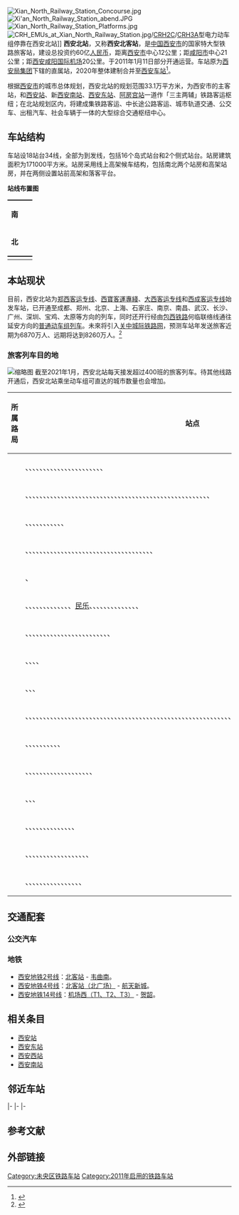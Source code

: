 {{Infobox China railway station 
|车站名称 = 西安北站
|图片 = South Facade of Xi’an Bei Railway Station on Jan 20, 2020 11-09-49.jpeg
|图片介绍 = 西安北站南广场（摄于2020年1月）
|车站拼音 = Xi'anbei zhan
|英文名称 = Xi'anbei Railway Station<ref>{{Cite web |url=http://news.sina.com.cn/o/2012-09-18/080725196193.shtml |title=铁道部:火车站名含"东西南北"统一改用拼音 |access-date=2012-12-12 |archive-date=2017-07-30 |archive-url=https://web.archive.org/web/20170730073100/http://news.sina.com.cn/o/2012-09-18/080725196193.shtml |dead-url=no }}</ref>
|车站类型 = 客运站
|车站位置 = [[陕西省|陕西省]][[西安市|西安市]][[未央区|未央区]]
|车站代码=39032
|电报码=EAY
|拼音码=XAB
|坐标 = {{coord|34|22|39.74|N|108|56|1.57|E|display=inline,title|region:CN}}
|归属=[[西安局集团|西安局集团]][[西安站|西安站]]
|线路 = [[徐兰客运专线|徐兰客运专线]]<br />[[大西客运专线|大西客运专线]]<br />[[西成客运专线|西成客运专线]]<br />[[西银铁路|西银铁路]]<br />[[渝西客运专线|渝西客运专线]]（规划中）<br />[[关中城际铁路网|关中城际铁路网]]（规划中）<br />[[西武客运专线|西武客运专线]]（规划中）<br />[[包西客运专线|包西客运专线]]（规划中）
|车站等级 = [[特等站|特等站]]
|股道数目 = 34
|正线 = 
|到发线 = 34
|月台数目 = 18
|岛式站台 = 16
|侧式站台 = 2
|站台面 = 34
|route_map = [[Template:西安北站RDT|请点这里]]
}}
[[File:Xian_North_Railway_Station_Concourse.jpg|thumb]]
[[File:Xi'an_North_Railway_Station_abend.JPG|thumb]]
[[File:Xian_North_Railway_Station_Platforms.jpg|thumb]]
[[File:CRH_EMUs_at_Xian_North_Railway_Station.jpg|thumb]]/[[和谐号CRH2型电力动车组|CRH2C]]/[[和谐号CRH3A型电力动车组|CRH3A]]型电力动车组停靠在西安北站]]
'''西安北站'''，又称'''西安北客站'''，是[[中国|中国]][[西安市|西安市]]的国家特大型铁路旅客站，建设总投资约60亿[[人民币|人民币]]，距离[[西安市|西安市]]中心12公里；距[[咸阳市|咸阳市]]中心21公里；距[[西安咸阳国际机场|西安咸阳国际机场]]20公里。于2011年1月11日部分开通运营。车站原为[[西安局集团|西安局集团]]下辖的直属站，2020年整体建制合并至[[西安站#下辖车站|西安车站]]<ref>{{cite news|title=2021年春运，西安站是这样干的|url=https://mp.weixin.qq.com/s/XDM768n3dV9E-NzP3ei4rA|work=西安高铁微服务|publisher=微信公众号|date=2021-03-09|quote=2021年春运，是西安北站、西安车站两站整合后迎接的第一个春运|accessdate=2021-07-01|archive-date=2021-07-11|archive-url=https://web.archive.org/web/20210711065146/https://mp.weixin.qq.com/s/XDM768n3dV9E-NzP3ei4rA|dead-url=no}}</ref>。

根据[[西安市|西安市]]的城市总体规划，西安北站的规划范围33.1万平方米，为西安市的主客站，和[[西安站|西安站]]、新[[西安南站|西安南站]]、[[西安东站|西安东站]]、[[阿房宫站|阿房宫站]]一道作「三主两辅」铁路客运枢纽；在北站规划区内，将建成集铁路客运、中长途公路客运、城市轨道交通、公交车、出租汽车、社会车辆于一体的大型综合交通枢纽中心。

==车站结构==
车站设18站台34线，全部为到发线，包括16个岛式站台和2个侧式站台。站房建筑面积为171000平方米。站房采用线上高架候车结构，包括南北两个站房和高架站房，并在两侧设置站前高架和落客平台。

'''站线布置图'''
{| border="0" cellspacing="0" cellpadding="3"
| rowspan="52" style="border-top:solid 2px black; width: 40px" valign="top" |'''南'''
|-
| style="border-top:solid 2px black;border-right:solid 2px black;border-left:solid 2px black;border-bottom:solid 2px black;font-size:smaller;" align="center" |1号站台
|-
| style="border-top:solid 0px gray;font-size:smaller;" align="center" |到发线（1道）（以北为[[徐兰客运专线|徐兰客运专线]]、[[西宝客运专线|西宝客运专线]]）
|-
| style="border-top:solid 1px gray;font-size:smaller;" align="center" |到发线（2道）
|-
| style="border-right:solid 2px black;border-left:solid 2px black;border-bottom:solid 2px black;border-top:solid 2px black; black;font-size:smaller;" width="300px" align="center" |2号站台
3号站台
|-
| style="border-bottom:solid 1px gray;font-size:smaller;" align="center" |到发线（3道）
|-
| style="font-size:smaller;" align="center" |到发线（4道）
|-
| colspan="2" style="border-top:solid 2px black;border-right:solid 2px black;border-left:solid 2px black;border-bottom:solid 2px black;font-size:smaller;" align="center" |4号站台
5号站台
|-
| style="border-bottom:solid 1px gray;font-size:smaller;" align="center" |到发线（5道）
|-
| style="font-size:smaller;" align="center" |到发线（6道）
|-
| colspan="2" style="border-top:solid 2px black;border-right:solid 2px black;border-left:solid 2px black;border-bottom:solid 2px black;font-size:smaller;" align="center" |6号站台
7号站台
|-
| style="border-bottom:solid 1px gray;font-size:smaller;" align="center" |到发线（7道）
|-
| style="font-size:smaller;" align="center" |到发线（8道）
|-
| colspan="2" style="border-top:solid 2px black;border-right:solid 2px black;border-left:solid 2px black;border-bottom:solid 2px black;font-size:smaller;" align="center" |8号站台
9号站台
|-
| style="border-bottom:solid 1px gray;font-size:smaller;" align="center" |到发线（9道）
|-
| style="font-size:smaller;" align="center" |到发线（10道）
|-
| colspan="2" style="border-top:solid 2px black;border-right:solid 2px black;border-left:solid 2px black;border-bottom:solid 2px black;font-size:smaller;" align="center" |10号站台
11号站台
|-
| style="border-bottom:solid 1px gray;font-size:smaller;" align="center" |到发线（11道）
|-
| style="font-size:smaller;" align="center" |到发线（12道）
|-
| colspan="2" style="border-top:solid 2px black;border-right:solid 2px black;border-left:solid 2px black;border-bottom:solid 2px black;font-size:smaller;" align="center" |12号站台
13号站台
|-
| style="border-bottom:solid 1px gray;font-size:smaller;" align="center" |到发线（13道）
|-

| style="font-size:smaller;" align="center" |到发线（14道）
|-
| colspan="2" style="border-top:solid 2px black;border-right:solid 2px black;border-left:solid 2px black;border-bottom:solid 2px black;font-size:smaller;" align="center" |14号站台
15号站台
|-
| style="border-bottom:solid 1px gray;font-size:smaller;" align="center" |到发线（15道）（以南为[[徐兰客运专线|徐兰客运专线]]、[[西宝客运专线|西宝客运专线]]）
|-
| style="font-size:smaller;" align="center" |到发线（16道）（以北为[[大西客运专线|大西客运专线]]、[[西成客运专线|西成客运专线]]）
|-
| colspan="2" style="border-top:solid 2px black;border-right:solid 2px black;border-left:solid 2px black;border-bottom:solid 2px black;font-size:smaller;" align="center" |16号站台
17号站台
|-
| style="border-bottom:solid 1px gray;font-size:smaller;" align="center" |到发线（17道）
|-
| style="font-size:smaller;" align="center" |到发线（18道）
|-
| colspan="2" style="border-top:solid 2px black;border-right:solid 2px black;border-left:solid 2px black;border-bottom:solid 2px black;font-size:smaller;" align="center" |18号站台
19号站台
|-
| style="border-bottom:solid 1px gray;font-size:smaller;" align="center" |到发线（19道）
|-
| style="font-size:smaller;" align="center" |到发线（20道）
|-
| colspan="2" style="border-top:solid 2px black;border-right:solid 2px black;border-left:solid 2px black;border-bottom:solid 2px black;font-size:smaller;" align="center" |20号站台
21号站台
|-
| style="border-bottom:solid 1px gray;font-size:smaller;" align="center" |到发线（21道）
|-
| style="font-size:smaller;" align="center" |到发线（22道）
|-
| colspan="2" style="border-top:solid 2px black;border-right:solid 2px black;border-left:solid 2px black;border-bottom:solid 2px black;font-size:smaller;" align="center" |22号站台
23号站台
|-
| style="border-bottom:solid 1px gray;font-size:smaller;" align="center" |到发线（23道）
|-
| style="font-size:smaller;" align="center" |到发线（24道）
|-
| colspan="2" style="border-top:solid 2px black;border-right:solid 2px black;border-left:solid 2px black;border-bottom:solid 2px black;font-size:smaller;" align="center" |24号站台
25号站台
|-
| style="border-bottom:solid 1px gray;font-size:smaller;" align="center" |到发线（25道）
|-

| style="font-size:smaller;" align="center" |到发线（26道）
|-
| colspan="2" style="border-top:solid 2px black;border-right:solid 2px black;border-left:solid 2px black;border-bottom:solid 2px black;font-size:smaller;" align="center" |26号站台
27号站台
|-
| style="border-bottom:solid 1px gray;font-size:smaller;" align="center" |到发线（27道）（以南为[[大西客运专线|大西客运专线]]、[[西成客运专线|西成客运专线]]）
|-
| style="font-size:smaller;" align="center" |到发线（28道）（以北为[[银西高速铁路|银西高速铁路]]、[[关中城际铁路网|关中城际铁路网]]）
|-
| colspan="2" style="border-top:solid 2px black;border-right:solid 2px black;border-left:solid 2px black;border-bottom:solid 2px black;font-size:smaller;" align="center" |28号站台
29号站台
|-
| style="border-bottom:solid 1px gray;font-size:smaller;" align="center" |到发线（29道）
|-
| style="font-size:smaller;" align="center" |到发线（30道）
|-
| colspan="2" style="border-top:solid 2px black;border-right:solid 2px black;border-left:solid 2px black;border-bottom:solid 2px black;font-size:smaller;" align="center" |30号站台
31号站台
|-
| style="border-bottom:solid 1px gray;font-size:smaller;" align="center" |到发线（31道）
|-
| style="font-size:smaller;" align="center" |到发线（32道）
|-
| colspan="2" style="border-top:solid 2px black;border-right:solid 2px black;border-left:solid 2px black;border-bottom:solid 2px black;font-size:smaller;" align="center" |32号站台
33号站台
|-
| style="border-bottom:solid 1px gray;font-size:smaller;" align="center" |到发线（33道）
|-
| style="border-bottom:solid 1px gray;font-size:smaller;" align="center" |到发线（34道）（以南为[[银西高速铁路|银西高速铁路]]、[[关中城际铁路网|关中城际铁路网]]）
|-
|style="border-bottom:solid 2px black;" valign=top|'''北'''
|style="border-top:solid 2px black;border-right:solid 2px black;border-left:solid 2px black;border-bottom:solid 2px black;font-size:smaller;" colspan=2 align=center|34号站台
|-
|}

== 本站现状 ==
目前，西安北站为[[郑西客运专线|郑西客运专线]]、[[西寶客運專綫|西寶客運專綫]]、[[大西客运专线|大西客运专线]]和[[西成客运专线|西成客运专线]]始发车站，已开通至成都、郑州、北京、上海、石家庄、南京、南昌、武汉、长沙、广州、深圳、宝鸡、太原等方向的列车，同时还开行经由[[包西铁路|包西铁路]]何临联络线通往延安方向的[[普通动车组列车|普通动车组列车]]。未來将引入[[关中城际铁路网|关中城际铁路网]]，预测车站年发送旅客近期为6870万人、远期将达到8260万人。<ref>{{Cite web |url=http://epaper.xawb.com/xarb/html/2009-01/13/content_102489.htm |title=郑西铁路客运专线年内开通 年底西安到京仅4小时 |access-date=2009-01-13 |archive-date=2014-03-06 |archive-url=https://web.archive.org/web/20140306034726/http://epaper.xawb.com/xarb/html/2009-01/13/content_102489.htm |dead-url=no }}</ref>

===旅客列车目的地===
[[File:未央_西安北站北站房_02.jpg|缩略图]]
截至2021年1月，西安北站每天接发超过400班的旅客列车。待其他线路开通后，西安北站乘坐动车组可直达的城市数量也会增加。

{| class="wikitable sortable" style="font-size: 90%"
!style="width:8em;"|所属路局
!站点
|-
|<center>{{sort|Beijing|[[北京局集团|北京局集团]]}}
|{{站|霸州西}}、{{站|白沟}}、{{站|白洋淀}}、{{站|保定东}}、{{站|北京西}}、{{站|滨海西}}、{{站|德州东}}、{{站|定州东}}、{{站|高碑店东}}、{{站|高邑西}}、{{站|邯郸东}}、{{站|衡水北}}、{{站|景州}}、{{站|秦皇岛}}、{{站|胜芳}}、{{站|石家庄}}、{{站|石家庄东}}、{{站|唐山}}、{{站|天津西}}、{{站|辛集南}}、{{站|邢台东}}、{{站|正定机场}}、{{站|涿州东}}
|-
|<center>{{sort|Chengdu|[[成都局集团|成都局集团]]}}
|{{站|安顺西}}、{{站|朝天}}、{{站|成都东}}、{{站|重庆北}}、{{站|重庆西}}、{{站|大足南}}、{{站|德阳}}、{{站|都匀东}}、{{站|峨眉}}、{{站|峨眉山}}、{{站|富顺}}、{{站|广汉北}}、{{站|广元}}、{{站|贵阳北}}、{{站|贵阳东}}、{{站|合川}}、{{站|剑门关}}、{{站|简阳南}}、{{站|江油}}、{{站|江油北}}、{{站|阆中}}、{{站|乐山}}、{{站|隆昌北}}、{{站|泸县}}、{{站|泸州}}、{{站|罗江东}}、{{站|眉山东}}、{{站|绵阳}}、{{站|南部}}、{{站|南充北}}、{{站|内江北}}、{{站|盘州}}、{{站|綦江东}}、{{站|犍为}}、{{站|黔西}}、{{站|青白江东}}、{{站|青川}}、{{站|青莲}}、{{站|荣昌北}}、{{站|榕江}}、{{站|双流机场}}、{{站|威信}}、{{站|武胜}}、{{站|新都东}}、{{站|新津南}}、{{站|兴文}}、{{站|宜宾西}}、{{站|永川东}}、{{站|自贡}}、{{站|资阳北}}、{{站|资中北}}、{{站|遵义}}、{{站|遵义南}}
|-
|<center>{{sort|Guangzhou|[[广州局集团|广州局集团]]}}
|{{站|长沙南}}、{{站|郴州西}}、{{站|广州南}}、{{站|衡山西}}、{{站|衡阳东}}、{{站|虎门}}、{{站|汨罗东}}、{{站|清远}}、{{站|韶关}}、{{站|深圳北}}、{{站|岳阳东}}、{{站|株洲西}}
|-
|<center>{{sort|Jinan|[[济南局集团|济南局集团]]}}
|{{站|昌邑}}、{{站|高密}}、{{站|海阳北}}、{{站|即墨北}}、{{站|济南}}、{{站|济南东}}、{{站|济南西}}、{{站|莱西}}、{{站|莱阳}}、{{站|岚山西}}、{{站|牟平}}、{{站|平度}}、{{站|平原东}}、{{站|齐河}}、{{站|青岛}}、{{站|青岛北}}、{{站|青岛西}}、{{站|青州市}}、{{站|青州市北}}、{{站|曲阜东}}、{{站|日照西}}、{{站|荣成}}、{{站|泰安}}、{{站|桃村北}}、{{站|潍坊}}、{{站|潍坊北}}、{{站|威海}}、{{站|威海北}}、{{站|文登东}}、{{站|烟台}}、{{站|烟台南}}、{{站|禹城东}}、{{站|枣庄}}、{{站|章丘}}、{{站|章丘北}}、{{站|淄博}}、{{站|淄博北}}
|-
|<center>{{sort|Kunming|[[昆明局集团|昆明局集团]]}}
|{{站|昆明南}}、{{站|曲靖北}}
|-
|<center>{{sort|Lanzhou|[[兰州局集团|兰州局集团]]}}
|{{站|定西北}}、{{站|东岔}}、{{站|敦煌}}、{{站|高台南}}、{{站|瓜州}}、{{站|河东机场}}、{{站|环县}}、{{站|惠安堡}}、{{站|嘉峪关南}}、{{站|酒泉南}}、{{站|兰州西}}、{{站|临泽南}}、{{站|灵武北}}、[[民乐站_(甘肃省)|民乐]]、{{站|宁县}}、{{站|秦安}}、{{站|庆城}}、{{站|庆阳}}、{{站|曲子}}、{{站|山丹马场}}、{{站|甜水堡}}、{{站|天水南}}、{{站|通渭}}、{{站|吴忠}}、{{站|银川}}、{{站|榆中}}、{{站|张掖西}}、{{站|中卫南}}
|-
|<center>{{sort|Nanchang|[[南昌局集团|南昌局集团]]}}
|{{站|德安}}、{{站|都昌}}、{{站|福州}}、{{站|福州南}}、{{站|共青城}}、{{站|湖口}}、{{站|吉安西}}、{{站|景德镇北}}、{{站|九江}}、{{站|龙岩}}、{{站|庐山}}、{{站|闽清北}}、{{站|南昌西}}、{{站|南靖}}、{{站|南平市}}、{{站|平潭}}、{{站|鄱阳}}、{{站|瑞昌西}}、{{站|上饶}}、{{站|武夷山北}}、{{站|婺源}}、{{站|厦门北}}、{{站|延平}}、{{站|樟树东}}、{{站|漳州}}
|-
|<center>{{sort|Nanning|[[南宁局集团|南宁局集团]]}}
|{{站|桂林北}}、{{站|来宾北}}、{{站|柳州}}、{{站|南宁东}}、{{站|三江南}}
|-
|<center>{{sort|Qingzang|[[青藏铁路公司|青藏铁路公司]]}}
|{{站|大通西}}、{{站|海石湾}}、{{站|乐都}}、{{站|西宁}}
|-
|<center>{{sort|Shanghai|[[上海局集团|上海局集团]]}}
|{{站|安吉}}、{{站|安庆}}、{{站|蚌埠南}}、{{站|亳州南}}、{{站|苍南}}、{{站|常熟}}、{{站|常州}}、{{站|常州北}}、{{站|巢湖东}}、{{站|池州}}、{{站|滁州}}、{{站|丹阳}}、{{站|丹阳北}}、{{站|砀山南}}、{{站|定远}}、{{站|东海县}}、{{站|东台}}、{{站|凤台南}}、{{站|阜宁南}}、{{站|阜阳西}}、{{站|赣榆}}、{{站|古城东}}、{{站|广德南}}、{{站|海安}}、{{站|杭州东}}、{{站|合肥}}、{{站|合肥北城}}、{{站|合肥南}}、{{站|湖州}}、{{站|淮安东}}、{{站|淮南南}}、{{站|黄山北}}、{{站|绩溪北}}、{{站|建德}}、{{站|江都}}、{{站|江山}}、{{站|金华}}、{{站|金华南}}、{{站|旌德}}、{{站|泾县}}、{{站|昆山南}}、{{站|郎溪南}}、{{站|丽水}}、{{站|连云港}}、{{站|芦庙}}、{{站|南京南}}、{{站|南通}}、{{站|南通西}}、{{站|宁波}}、{{站|邳州东}}、{{站|千岛湖}}、{{站|青田}}、{{站|如皋}}、{{站|瑞安}}、{{站|三门县}}、{{站|上海虹桥}}、{{站|绍兴北}}、{{站|寿县}}、{{站|水家湖}}、{{站|泗县}}、{{站|苏州}}、{{站|苏州北}}、{{站|宿迁}}、{{站|宿州东}}、{{站|睢宁}}、{{站|太仓}}、{{站|太和东}}、{{站|泰州}}、{{站|台州西}}、{{站|铜陵}}、{{站|铜陵北}}、{{站|桐庐}}、{{站|湾沚南}}、{{站|温州南}}、{{站|芜湖}}、{{站|无为}}、{{站|无锡}}、{{站|无锡东}}、{{站|武义北}}、{{站|萧县北}}、{{站|新沂南}}、{{站|徐州东}}、{{站|宣城}}、{{站|盐城}}、{{站|雁荡山}}、{{站|义乌}}、{{站|颍上北}}、{{站|永城北}}、{{站|永康南}}、{{站|余姚北}}、{{站|张家港}}、{{站|镇江}}、{{站|镇江南}}、{{站|诸暨}}
|-
|<center>{{sort|Shenyang|[[沈阳局集团|沈阳局集团]]}}
|{{站|鞍山西}}、{{站|大连北}}、{{站|盖州西}}、{{站|葫芦岛北}}、{{站|锦州南}}、{{站|辽阳}}、{{站|盘锦}}、{{站|山海关}}、{{站|沈阳北}}、{{站|绥中北}}、{{站|营口东}}
|-
|<center>{{sort|Taiyuan|[[太原局集团|太原局集团]]}}
|{{站|大同南}}、{{站|洪洞西}}、{{站|侯马西}}、{{站|怀仁东}}、{{站|霍州东}}、{{站|介休东}}、{{站|晋中}}、{{站|临汾西}}、{{站|灵石东}}、{{站|平遥古城}}、{{站|祁县东}}、{{站|太谷西}}、{{站|太原南}}、{{站|闻喜西}}、{{站|襄汾西}}、{{站|忻州西}}、{{站|应县}}、{{站|永济北}}、{{站|原平西}}、{{站|运城北}}
|-
|<center>{{sort|Urumqi|[[乌鲁木齐局集团|乌鲁木齐局集团]]}}
|{{站|哈密}}、{{站|柳园南}}、{{站|吐鲁番北}}、{{站|乌鲁木齐}}
|-
|<center>{{sort|Wuhan|[[武汉局集团|武汉局集团]]}}
|{{站|白沙铺}}、{{站|赤壁北}}、{{站|大冶北}}、{{站|鄂州}}、{{站|枫林}}、{{站|葛店南}}、{{站|黄石北}}、{{站|漯河西}}、{{站|明港东}}、{{站|武汉}}、{{站|咸宁北}}、{{站|孝感北}}、{{站|信阳东}}、{{站|阳新}}、{{站|驻马店西}}
|-
|<center>{{sort|Xi'an|[[西安局集团|西安局集团]]}}
|{{站|彬州东}}、{{站|宝鸡南}}、{{站|城固北}}、{{站|大荔}}、{{站|阿房宫}}、{{站|佛坪}}、{{站|汉中}}、{{站|鄠邑}}、{{站|华山北}}、{{站|礼泉南}}、{{站|宁强南}}、{{站|岐山}}、{{站|乾县}}、{{站|渭南北}}、{{站|咸阳北}}、{{站|咸阳西}}、{{站|杨陵南}}、{{站|洋县西}}、{{站|永寿西}}
|-
|<center>{{sort|Zhengzhou|[[郑州局集团|郑州局集团]]}}
|{{站|安阳东}}、{{站|巩义南}}、{{站|鹤壁东}}、{{站|开封北}}、{{站|兰考南}}、{{站|灵宝西}}、{{站|洛阳龙门}}、{{站|渑池南}}、{{站|民权北}}、{{站|三门峡南}}、{{站|商丘}}、{{站|商丘东}}、{{站|新乡东}}、{{站|许昌东}}、{{站|郑州}}、{{站|郑州东}}、{{站|郑州西}}
|}

== 交通配套 ==
===公交汽车===
{{西安公交路线简单列表|108|117|182|200|263|264|266|281|329|360|362|523|530|727}}

===地铁===
{{main|北客站|北客站（北广场）站}}
*[[西安地铁2号线|西安地铁2号线]]：[[北客站|北客站]] - [[韦曲南站|韦曲南]]。
*[[西安地铁4号线|西安地铁4号线]]：[[北客站（北广场）站|北客站（北广场）]] - [[航天新城站|航天新城]]。
*[[西安地铁14号线|西安地铁14号线]]：[[机场西（T1、T2、T3）站|机场西（T1、T2、T3）]] - [[贺韶站|贺韶]]。

==相关条目==
*[[西安站|西安站]]
*[[西安东站|西安东站]]
*[[西安西站|西安西站]]
*[[西安南站|西安南站]]

==邻近车站==
{{start rail box|[[File:China_Railways.svg|16px]] [[中国铁路|中国铁路]]}}
{{s-inop|[[临潼东站|临潼东站]]|往{{站|徐州东}}方向}}
{{s-line|[[徐兰客运专线|徐兰客运专线]]<br />← 30km 西安北站 30km →}}
{{s-inop|[[咸阳西站_(高铁)|咸阳西站]]|往{{站|兰州西}}方向}}
|-
{{s-inop|[[渭南北站|渭南北站]]|往{{站|大同南}}方向}}
{{s-line|[[大西客运专线|大西客运专线]]<br />← 63km 西安北站 {{0}}{{0}}{{0}} {{0}}{{0}}{{0}}}}
{{Terminus}}
|-
{{Terminus|rows=2}}
{{s-line|[[西成客运专线|西成客运专线]]<br />{{0}}{{0}}{{0}} {{0}}{{0}}{{0}} 西安北站 22km →}}
{{s-inop|[[阿房宫站|阿房宫站]]|往{{站|成都东}}方向}}
|-
{{s-line|[[银西客运专线|银西客运专线]]<br />{{0}}{{0}}{{0}} {{0}}{{0}}{{0}} 西安北站 28km →}}
{{s-inop|[[咸阳北站|咸阳北站]]|往{{站|银川}}方向}}
{{end box}}

==参考文献==
{{Reflist}}

==外部链接==
{{Commons category|Xi'anbei Railway Station}}
{{西安}}
{{徐兰客运专线}}
{{大西客运专线}}
{{西成客运专线}}
{{西银铁路}}
{{中国主要铁路客运站|西}}

[[Category:未央区铁路车站|Category:未央区铁路车站]]
[[Category:2011年启用的铁路车站|Category:2011年启用的铁路车站]]